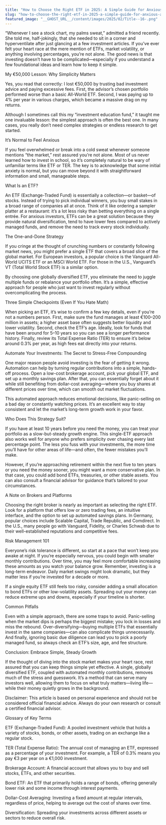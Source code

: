 ```yaml
---
title: "How to Choose the Right ETF in 2025: A Simple Guide for Anxious (and Curious) Investors"
slug: "how-to-choose-the-right-etf-in-2025-a-simple-guide-for-anxious-and-curious-investors"
featured_image: "__GHOST_URL__/content/images/2025/02/Title--16-.png"
---
```


“Whenever I see a stock chart, my palms sweat,” admitted a friend recently. She told me, half-jokingly, that she needed to sit in a corner and hyperventilate after just glancing at a few investment articles. If you’ve ever felt your heart race at the mere mention of ETFs, market volatility, or anything involving percentages, you’re not alone. The good news is that investing doesn’t have to be complicated—especially if you understand a few foundational ideas and learn how to keep it simple.


My €50,000 Lesson: Why Simplicity Matters

Yes, you read that correctly: I lost €50,000 by trusting bad investment advice and paying excessive fees. First, the advisor’s chosen portfolio performed worse than a basic All-World ETF. Second, I was paying up to 4% per year in various charges, which became a massive drag on my returns.

Although I sometimes call this my “investment education fund,” it taught me one invaluable lesson: the simplest approach is often the best one. In many cases, you really don’t need complex strategies or endless research to get started.


It’s Normal to Feel Anxious

If you feel overwhelmed or break into a cold sweat whenever someone mentions “the market,” rest assured you’re not alone. Most of us never learned how to invest in school, so it’s completely natural to be wary of unfamiliar terms like ETF or TER. The key is to acknowledge that some initial anxiety is normal, but you can move beyond it with straightforward information and small, manageable steps.


What Is an ETF?

An ETF (Exchange-Traded Fund) is essentially a collection—or basket—of stocks. Instead of trying to pick individual winners, you buy small stakes in a broad range of companies all at once. Think of it like ordering a sampler platter at a restaurant: it’s a lot less risky than betting everything on a single entrée. For anxious investors, ETFs can be a great solution because they provide natural diversification, tend to have lower fees compared to actively managed funds, and remove the need to track every stock individually.


The One-and-Done Strategy

If you cringe at the thought of crunching numbers or constantly following market news, you might prefer a single ETF that covers a broad slice of the global market. For European investors, a popular choice is the Vanguard All-World UCITS ETF or an MSCI World ETF. For those in the U.S., Vanguard’s VT (Total World Stock ETF) is a similar option.

By choosing one globally diversified ETF, you eliminate the need to juggle multiple funds or rebalance your portfolio often. It’s a simple, effective approach for people who just want to invest regularly without overcomplicating the process.


Three Simple Checkpoints (Even If You Hate Math)

When picking an ETF, it’s wise to confirm a few key details, even if you’re not a numbers person. First, make sure the fund manages at least €100–200 million in assets; a higher asset base often suggests better liquidity and lower volatility. Second, check the ETF’s age. Ideally, look for funds that have been around for 5–10 years so you can see a longer performance history. Finally, review its Total Expense Ratio (TER) to ensure it’s below around 0.3% per year, as high fees eat directly into your returns.


Automate Your Investments: The Secret to Stress-Free Compounding

One major reason people avoid investing is the fear of getting it wrong. Automation can help by turning regular contributions into a simple, hands-off process. Open a low-cost brokerage account, pick your global ETF, and set up a monthly savings plan. After that, you can essentially forget about it while still benefiting from dollar-cost averaging—where you buy shares at different prices over time, which can smooth out market fluctuations.

This automated approach reduces emotional decisions, like panic-selling on a bad day or constantly watching prices. It’s an excellent way to stay consistent and let the market’s long-term growth work in your favor.


Who Does This Strategy Suit?

If you have at least 10 years before you need the money, you can treat your portfolio as a slow-but-steady growth engine. This single-ETF approach also works well for anyone who prefers simplicity over chasing every last percentage point. The less you fuss with your investments, the more time you’ll have for other areas of life—and often, the fewer mistakes you’ll make.

However, if you’re approaching retirement within the next five to ten years or you need the money sooner, you might want a more conservative plan. In that case, you could add bond ETFs, treasuries, or other stable assets. You can also consult a financial advisor for guidance that’s tailored to your circumstances.


A Note on Brokers and Platforms

Choosing the right broker is nearly as important as selecting the right ETF. Look for a platform that offers low or zero trading fees, an intuitive interface, and the option to set up automated savings plans. In Germany, popular choices include Scalable Capital, Trade Republic, and Comdirect. In the U.S., many people go with Vanguard, Fidelity, or Charles Schwab due to their well-established reputations and competitive fees.


Risk Management 101

Everyone’s risk tolerance is different, so start at a pace that won’t keep you awake at night. If you’re especially nervous, you could begin with smaller monthly contributions. Over time, you may feel more comfortable increasing these amounts as you watch your balance grow. Remember, investing is a long-term endeavor. Daily market swings might look dramatic, but they matter less if you’re invested for a decade or more.

If a single equity ETF still feels too risky, consider adding a small allocation to bond ETFs or other low-volatility assets. Spreading out your money can reduce extreme ups and downs, especially if your timeline is shorter.


Common Pitfalls

Even with a simple approach, there are some traps to avoid. Panic-selling when the market dips is perhaps the biggest mistake; you lock in losses and miss the rebound. Over-diversifying—buying multiple ETFs that essentially invest in the same companies—can also complicate things unnecessarily. And finally, ignoring basic due diligence can lead you to pick a poorly managed fund, so always check an ETF’s size, age, and fee structure.


Conclusion: Embrace Simple, Steady Growth

If the thought of diving into the stock market makes your heart race, rest assured that you can keep things simple yet effective. A single, globally diversified ETF, coupled with automated monthly contributions, removes much of the stress and guesswork. It’s a method that can serve many investors well, allowing them to focus on what truly matters—living life—while their money quietly grows in the background.





Disclaimer: This article is based on personal experience and should not be considered official financial advice. Always do your own research or consult a certified financial advisor.


Glossary of Key Terms

ETF (Exchange-Traded Fund): A pooled investment vehicle that holds a variety of stocks, bonds, or other assets, trading on an exchange like a regular stock.

TER (Total Expense Ratio): The annual cost of managing an ETF, expressed as a percentage of your investment. For example, a TER of 0.3% means you pay €3 per year on a €1,000 investment.

Brokerage Account: A financial account that allows you to buy and sell stocks, ETFs, and other securities.

Bond ETF: An ETF that primarily holds a range of bonds, offering generally lower risk and some income through interest payments.

Dollar-Cost Averaging: Investing a fixed amount at regular intervals, regardless of price, helping to average out the cost of shares over time.

Diversification: Spreading your investments across different assets or sectors to reduce overall risk.
